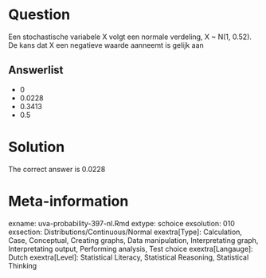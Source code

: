 Question
========

Een stochastische variabele X volgt een normale verdeling, X ~ N(1, 0.52). De kans dat X een negatieve waarde aanneemt is gelijk aan 

Answerlist
----------
* 0
* 0.0228
* 0.3413
* 0.5

Solution
========

The correct answer is  0.0228 

Meta-information
================
exname: uva-probability-397-nl.Rmd 
extype: schoice 
exsolution: 010 
exsection: Distributions/Continuous/Normal
exextra[Type]: Calculation, Case, Conceptual, Creating graphs, Data manipulation, Interpretating graph, Interpretating output, Performing analysis, Test choice 
exextra[Langauge]: Dutch 
exextra[Level]: Statistical Literacy, Statistical Reasoning, Statistical Thinking 
